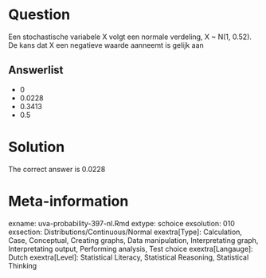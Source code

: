 Question
========

Een stochastische variabele X volgt een normale verdeling, X ~ N(1, 0.52). De kans dat X een negatieve waarde aanneemt is gelijk aan 

Answerlist
----------
* 0
* 0.0228
* 0.3413
* 0.5

Solution
========

The correct answer is  0.0228 

Meta-information
================
exname: uva-probability-397-nl.Rmd 
extype: schoice 
exsolution: 010 
exsection: Distributions/Continuous/Normal
exextra[Type]: Calculation, Case, Conceptual, Creating graphs, Data manipulation, Interpretating graph, Interpretating output, Performing analysis, Test choice 
exextra[Langauge]: Dutch 
exextra[Level]: Statistical Literacy, Statistical Reasoning, Statistical Thinking 
